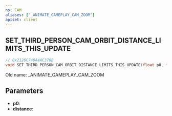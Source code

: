 ```yaml
---
ns: CAM
aliases: ["_ANIMATE_GAMEPLAY_CAM_ZOOM"]
apiset: client
---
```

## SET_THIRD_PERSON_CAM_ORBIT_DISTANCE_LIMITS_THIS_UPDATE

```c
// 0x2126C740A4AC370B
void SET_THIRD_PERSON_CAM_ORBIT_DISTANCE_LIMITS_THIS_UPDATE(float p0, float distance);
```

Old name: _ANIMATE_GAMEPLAY_CAM_ZOOM

## Parameters
* **p0**:
* **distance**: